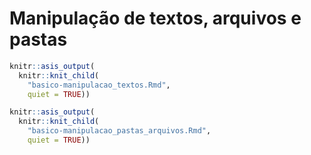 # Manipulação de textos, arquivos e pastas

```r
knitr::asis_output(
  knitr::knit_child(
    "basico-manipulacao_textos.Rmd",
    quiet = TRUE))
```

```r
knitr::asis_output(
  knitr::knit_child(
    "basico-manipulacao_pastas_arquivos.Rmd",
    quiet = TRUE))
```

